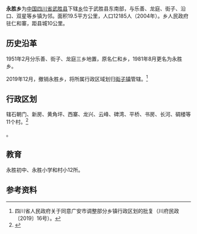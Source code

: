 {{Otheruses
|subject=[[四川省|四川省]][[武胜县|武胜县]]所辖“乡”
|other= 中国其他地区“[[乡|乡]]”名
|永胜乡
}}
{{中国乡级行政区|51/16/22/210/000
| CountyName=武胜县|
DivName= 永胜|
Divs = 乡|
Image= |
ImageInfo= |
PostalCode = 638402|
Neighbors =[[乐善镇|乐善镇]]、[[龙庭乡|龙庭乡]]、[[街子镇|街子镇]]、[[双星乡|双星乡]]|
Longitude = |
Latitude = |
AreaTotal = 19.5|
PopTotal = 12185|
YearMonth=2000年|
PolDivType = 乡|
LowerDivisions = 11个行政村|
Head = 徐小东|
Website = |
}}
'''永胜乡'''为[[中华人民共和国|中国]][[四川省|四川省]][[武胜县|武胜县]]下辖[[乡|乡]]位于武胜县东南部，与乐善、龙庭、街子、沿口、双星等乡镇为邻。面积19.5平方公里，人口12185人（2004年）。乡人民政府驻仁和寨，距县城10公里。

==历史沿革==
1951年2月分乐善、街子、龙庭三乡地置，原名仁和乡，1981年8月更名为永胜乡。

2019年12月，撤销永胜乡，将所属行政区域划归[[街子镇|街子镇]]管辖。<ref>四川省人民政府关于同意广安市调整部分乡镇行政区划的批复（川府民政〔2019〕16号）。</ref>

==行政区划==
辖石朝门、新房、黄角坪、西寨、龙兴、云峰、碑湾、平桥、书房、长河、碉楼等11个村。<ref>{{PRC admin/ref sgc|51/16/22/210/000}}</ref>

{{PRC admin/children|51/16/22/210/000}}。

==教育==
永胜初中、永胜小学和村小12所。 

==参考资料==
{{reflist}}

{{PRC admin/navcat|51/16/22/210/000}}